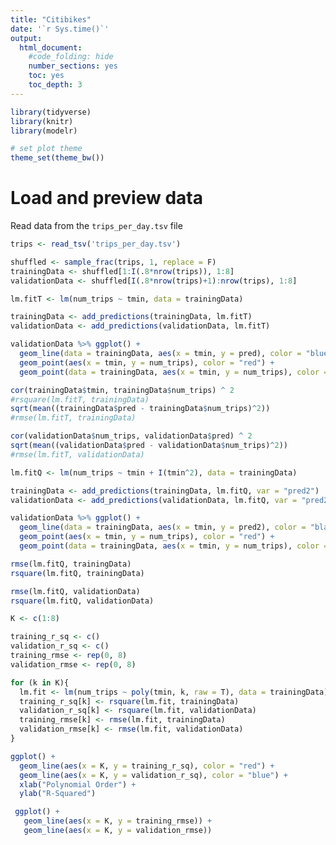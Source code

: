 ```yaml
---
title: "Citibikes"
date: '`r Sys.time()`'
output:
  html_document:
    #code_folding: hide
    number_sections: yes
    toc: yes
    toc_depth: 3
---
```


```r

library(tidyverse)
library(knitr)
library(modelr)

# set plot theme
theme_set(theme_bw())
```

# Load and preview data

Read data from the `trips_per_day.tsv` file
```r

trips <- read_tsv('trips_per_day.tsv')

```

```r

shuffled <- sample_frac(trips, 1, replace = F)
trainingData <- shuffled[1:I(.8*nrow(trips)), 1:8]
validationData <- shuffled[I(.8*nrow(trips)+1):nrow(trips), 1:8]

```

```r

lm.fitT <- lm(num_trips ~ tmin, data = trainingData)

trainingData <- add_predictions(trainingData, lm.fitT)
validationData <- add_predictions(validationData, lm.fitT)

validationData %>% ggplot() +
  geom_line(data = trainingData, aes(x = tmin, y = pred), color = "blue") +
  geom_point(aes(x = tmin, y = num_trips), color = "red") +
  geom_point(data = trainingData, aes(x = tmin, y = num_trips), color = "green")

cor(trainingData$tmin, trainingData$num_trips) ^ 2
#rsquare(lm.fitT, trainingData)
sqrt(mean((trainingData$pred - trainingData$num_trips)^2))
#rmse(lm.fitT, trainingData)

cor(validationData$num_trips, validationData$pred) ^ 2
sqrt(mean((validationData$pred - validationData$num_trips)^2))
#rmse(lm.fitT, validationData)

```

```r

lm.fitQ <- lm(num_trips ~ tmin + I(tmin^2), data = trainingData)

trainingData <- add_predictions(trainingData, lm.fitQ, var = "pred2")
validationData <- add_predictions(validationData, lm.fitQ, var = "pred2")

validationData %>% ggplot() +
  geom_line(data = trainingData, aes(x = tmin, y = pred2), color = "black") +
  geom_point(aes(x = tmin, y = num_trips), color = "red") +
  geom_point(data = trainingData, aes(x = tmin, y = num_trips), color = "green")

rmse(lm.fitQ, trainingData)
rsquare(lm.fitQ, trainingData)

rmse(lm.fitQ, validationData)
rsquare(lm.fitQ, validationData)

```

```r

K <- c(1:8)

training_r_sq <- c()
validation_r_sq <- c()
training_rmse <- rep(0, 8)
validation_rmse <- rep(0, 8)

for (k in K){
  lm.fit <- lm(num_trips ~ poly(tmin, k, raw = T), data = trainingData)
  training_r_sq[k] <- rsquare(lm.fit, trainingData)
  validation_r_sq[k] <- rsquare(lm.fit, validationData)
  training_rmse[k] <- rmse(lm.fit, trainingData)
  validation_rmse[k] <- rmse(lm.fit, validationData)
}

ggplot() + 
  geom_line(aes(x = K, y = training_r_sq), color = "red") + 
  geom_line(aes(x = K, y = validation_r_sq), color = "blue") +
  xlab("Polynomial Order") +
  ylab("R-Squared")

 ggplot() + 
   geom_line(aes(x = K, y = training_rmse)) + 
   geom_line(aes(x = K, y = validation_rmse))

```